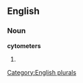 
==English==

===Noun===
'''cytometers'''

# {{plural of|[[cytometer]]}}

[[Category:English plurals]]
